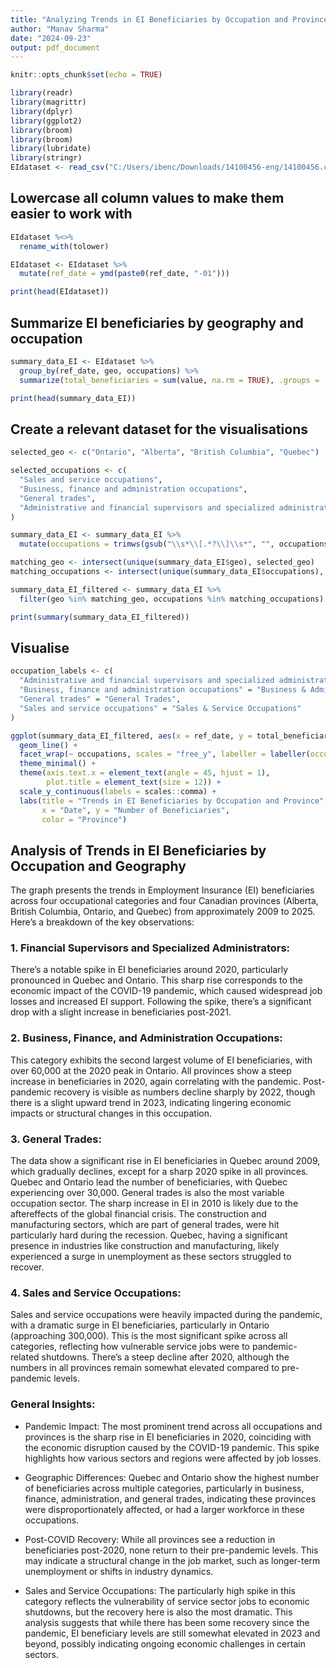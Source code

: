 ---
title: "Analyzing Trends in EI Beneficiaries by Occupation and Province"
author: "Manav Sharma"
date: "2024-09-23"
output: pdf_document
---

```{r setup, include=FALSE}
knitr::opts_chunk$set(echo = TRUE)
```

```{r, echo=TRUE, include = FALSE}
library(readr)
library(magrittr)
library(dplyr)
library(ggplot2)
library(broom)
library(broom)
library(lubridate)
library(stringr)
EIdataset <- read_csv("C:/Users/ibenc/Downloads/14100456-eng/14100456.csv")
```

## Lowercase all column values to make them easier to work with
```{r}
EIdataset %<>%
  rename_with(tolower)

EIdataset <- EIdataset %>%
  mutate(ref_date = ymd(paste0(ref_date, "-01")))

print(head(EIdataset))
```
## Summarize EI beneficiaries by geography and occupation
```{r}
summary_data_EI <- EIdataset %>%
  group_by(ref_date, geo, occupations) %>%
  summarize(total_beneficiaries = sum(value, na.rm = TRUE), .groups = 'drop')

print(head(summary_data_EI))
```
## Create a relevant dataset for the visualisations
```{r}
selected_geo <- c("Ontario", "Alberta", "British Columbia", "Quebec")

selected_occupations <- c(
  "Sales and service occupations",
  "Business, finance and administration occupations",
  "General trades",
  "Administrative and financial supervisors and specialized administrative occupations"
)

summary_data_EI <- summary_data_EI %>%
  mutate(occupations = trimws(gsub("\\s*\\[.*?\\]\\s*", "", occupations)))

matching_geo <- intersect(unique(summary_data_EI$geo), selected_geo)
matching_occupations <- intersect(unique(summary_data_EI$occupations), selected_occupations)

summary_data_EI_filtered <- summary_data_EI %>%
  filter(geo %in% matching_geo, occupations %in% matching_occupations)

print(summary(summary_data_EI_filtered))

```
## Visualise
```{r}
occupation_labels <- c(
  "Administrative and financial supervisors and specialized administrative occupations" = "Financial Supervisors",
  "Business, finance and administration occupations" = "Business & Admin Occupations",
  "General trades" = "General Trades",
  "Sales and service occupations" = "Sales & Service Occupations"
)

ggplot(summary_data_EI_filtered, aes(x = ref_date, y = total_beneficiaries, color = geo)) +
  geom_line() +
  facet_wrap(~ occupations, scales = "free_y", labeller = labeller(occupations = occupation_labels)) +
  theme_minimal() +
  theme(axis.text.x = element_text(angle = 45, hjust = 1),
        plot.title = element_text(size = 12)) +
  scale_y_continuous(labels = scales::comma) +
  labs(title = "Trends in EI Beneficiaries by Occupation and Province",
       x = "Date", y = "Number of Beneficiaries",
       color = "Province")

```

## Analysis of Trends in EI Beneficiaries by Occupation and Geography
The graph presents the trends in Employment Insurance (EI) beneficiaries across four occupational categories and four Canadian provinces (Alberta, British Columbia, Ontario, and Quebec) from approximately 2009 to 2025. Here’s a breakdown of the key observations:

### 1. Financial Supervisors and Specialized Administrators:
There’s a notable spike in EI beneficiaries around 2020, particularly pronounced in Quebec and Ontario. This sharp rise corresponds to the economic impact of the COVID-19 pandemic, which caused widespread job losses and increased EI support. Following the spike, there’s a significant drop with a slight increase in beneficiaries post-2021.

### 2. Business, Finance, and Administration Occupations:
This category exhibits the second largest volume of EI beneficiaries, with over 60,000 at the 2020 peak in Ontario. All provinces show a steep increase in beneficiaries in 2020, again correlating with the pandemic. Post-pandemic recovery is visible as numbers decline sharply by 2022, though there is a slight upward trend in 2023, indicating lingering economic impacts or structural changes in this occupation.

### 3. General Trades:
The data show a significant rise in EI beneficiaries in Quebec around 2009, which gradually declines, except for a sharp 2020 spike in all provinces. Quebec and Ontario lead the number of beneficiaries, with Quebec experiencing over 30,000. General trades is also the most variable occupation sector. The sharp increase in EI in 2010 is likely due to the aftereffects of the global financial crisis. The construction and manufacturing sectors, which are part of general trades, were hit particularly hard during the recession. Quebec, having a significant presence in industries like construction and manufacturing, likely experienced a surge in unemployment as these sectors struggled to recover.

### 4. Sales and Service Occupations:
Sales and service occupations were heavily impacted during the pandemic, with a dramatic surge in EI beneficiaries, particularly in Ontario (approaching 300,000). This is the most significant spike across all categories, reflecting how vulnerable service jobs were to pandemic-related shutdowns. There’s a steep decline after 2020, although the numbers in all provinces remain somewhat elevated compared to pre-pandemic levels.

### General Insights:
- Pandemic Impact: The most prominent trend across all occupations and provinces is the sharp rise in EI beneficiaries in 2020, coinciding with the economic disruption caused by the COVID-19 pandemic. This spike highlights how various sectors and regions were affected by job losses.

- Geographic Differences: Quebec and Ontario show the highest number of beneficiaries across multiple categories, particularly in business, finance, administration, and general trades, indicating these provinces were disproportionately affected, or had a larger workforce in these occupations.

- Post-COVID Recovery: While all provinces see a reduction in beneficiaries post-2020, none return to their pre-pandemic levels. This may indicate a structural change in the job market, such as longer-term unemployment or shifts in industry dynamics.

- Sales and Service Occupations: The particularly high spike in this category reflects the vulnerability of service sector jobs to economic shutdowns, but the recovery here is also the most dramatic.
This analysis suggests that while there has been some recovery since the pandemic, EI beneficiary levels are still somewhat elevated in 2023 and beyond, possibly indicating ongoing economic challenges in certain sectors.



